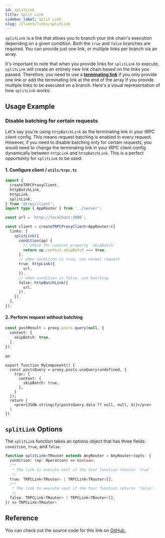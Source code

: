 ```yaml
---
id: splitLink
title: Split Link
sidebar_label: Split Link
slug: /client/links/splitLink
---
```



`splitLink` is a link that allows you to branch your link chain's execution depending on a given condition. Both the `true` and `false` branches are required. You can provide just one link, or multiple links per branch via an array.

It's important to note that when you provide links for `splitLink` to execute, `splitLink` will create an entirely new link chain based on the links you passed. Therefore, you need to use a [**terminating link**](./overview.md#the-terminating-link) if you only provide one link or add the terminating link at the end of the array if you provide multiple links to be executed on a branch. Here's a visual representation of how `splitLink` works:

<div align="center" style={{ marginBottom: '12px' }}>
  <SplitLinkDiagram style={{ width: '100%', height: '100%' }} />
</div>

## Usage Example

### Disable batching for certain requests

Let's say you're using `httpBatchLink` as the terminating link in your tRPC client config. This means request batching is enabled in every request. However, if you need to disable batching only for certain requests, you would need to change the terminating link in your tRPC client config dynamically between `httpLink` and `httpBatchLink`. This is a perfect opportunity for `splitLink` to be used:

#### 1. Configure client / `utils/trpc.ts`

```ts title="client/index.ts"
import {
  createTRPCProxyClient,
  httpBatchLink,
  httpLink,
  splitLink,
} from '@trpc/client';
import type { AppRouter } from '../server';

const url = `http://localhost:3000`;

const client = createTRPCProxyClient<AppRouter>({
  links: [
    splitLink({
      condition(op) {
        // check for context property `skipBatch`
        return op.context.skipBatch === true;
      },
      // when condition is true, use normal request
      true: httpLink({
        url,
      }),
      // when condition is false, use batching
      false: httpBatchLink({
        url,
      }),
    }),
  ],
});
```

#### 2. Perform request without batching

```ts title='client.ts'
const postResult = proxy.posts.query(null, {
  context: {
    skipBatch: true,
  },
});
```

or:

```tsx title='MyComponent.tsx'
export function MyComponent() {
  const postsQuery = proxy.posts.useQuery(undefined, {
    trpc: {
      context: {
        skipBatch: true,
      },
    }
  });
  return (
    <pre>{JSON.stringify(postsQuery.data ?? null, null, 4)}</pre>
  )
})
```

## `splitLink` Options

The `splitLink` function takes an options object that has three fields: `condition`, `true`, and `false`.

```ts
function splitLink<TRouter extends AnyRouter = AnyRouter>(opts: {
  condition: (op: Operation) => boolean;
  /**
   * The link to execute next if the test function returns `true`.
   */
  true: TRPCLink<TRouter> | TRPCLink<TRouter>[];
  /**
   * The link to execute next if the test function returns `false`.
   */
  false: TRPCLink<TRouter> | TRPCLink<TRouter>[];
}) => TRPCLink<TRouter>
```

## Reference

You can check out the source code for this link on [GitHub.](https://github.com/trpc/trpc/blob/main/packages/client/src/links/splitLink.ts)
